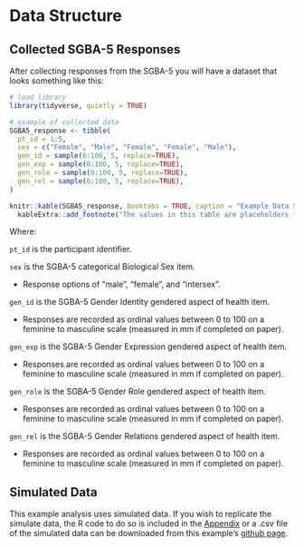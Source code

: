 # Data Structure {#data-structure}

## Collected SGBA-5 Responses

After collecting responses from the SGBA-5 you will have a dataset that looks something like this:

```r
# load library
library(tidyverse, quietly = TRUE)

# example of collected data
SGBA5_response <- tibble(
  pt_id = 1:5,
  sex = c("Female", "Male", "Female", "Female", "Male"),
  gen_id = sample(0:100, 5, replace=TRUE),
  gen_exp = sample(0:100, 5, replace=TRUE),
  gen_role = sample(0:100, 5, replace=TRUE),
  gen_rel = sample(0:100, 5, replace=TRUE),
)
```

```r
knitr::kable(SGBA5_response, booktabs = TRUE, caption = "Example Data Structure") %>%
  kableExtra::add_footnote("The values in this table are placeholders for the example, not real data", notation = "none")
```

Where:

`pt_id` is the participant identifier.  

`sex` is the SGBA-5 categorical Biological Sex item.  

  - Response options of "male", "female", and "intersex".  

`gen_id` is the SGBA-5 Gender Identity gendered aspect of health item.  

  - Responses are recorded as ordinal values between 0 to 100 on a feminine to masculine scale (measured in mm if completed on paper).  

`gen_exp` is the SGBA-5 Gender Expression gendered aspect of health item.  

  - Responses are recorded as ordinal values between 0 to 100 on a feminine to masculine scale (measured in mm if completed on paper).  

`gen_role` is the SGBA-5 Gender Role gendered aspect of health item.  

  - Responses are recorded as ordinal values between 0 to 100 on a feminine to masculine scale (measured in mm if completed on paper).  

`gen_rel` is the SGBA-5 Gender Relations gendered aspect of health item.  

  - Responses are recorded as ordinal values between 0 to 100 on a feminine to masculine scale (measured in mm if completed on paper).


## Simulated Data

This example analysis uses simulated data. If you wish to replicate the simulate data, the R code to do so is included in the [Appendix](#sec:sim-data) or a .csv file of the simulated data can be downloaded from this example's [github page](https://github.com/putman-a/SGBA-5_example_analysis/%s).
